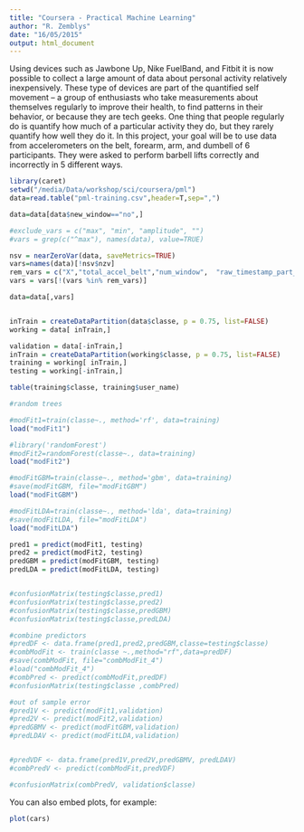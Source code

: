 ```yaml
---
title: "Coursera - Practical Machine Learning"
author: "R. Zemblys"
date: "16/05/2015"
output: html_document
---
```


Using devices such as Jawbone Up, Nike FuelBand, and Fitbit it is now possible to collect a large amount of data about personal activity relatively inexpensively. These type of devices are part of the quantified self movement – a group of enthusiasts who take measurements about themselves regularly to improve their health, to find patterns in their behavior, or because they are tech geeks. One thing that people regularly do is quantify how much of a particular activity they do, but they rarely quantify how well they do it. In this project, your goal will be to use data from accelerometers on the belt, forearm, arm, and dumbell of 6 participants. They were asked to perform barbell lifts correctly and incorrectly in 5 different ways.

```r
library(caret)
setwd("/media/Data/workshop/sci/coursera/pml")
data=read.table("pml-training.csv",header=T,sep=",")

data=data[data$new_window=="no",]

#exclude_vars = c("max", "min", "amplitude", "")
#vars = grep(c("^max"), names(data), value=TRUE)

nsv = nearZeroVar(data, saveMetrics=TRUE)
vars=names(data)[!nsv$nzv]
rem_vars = c("X","total_accel_belt","num_window",  "raw_timestamp_part_1", "raw_timestamp_part_2", "cvtd_timestamp")
vars = vars[!(vars %in% rem_vars)]

data=data[,vars]


inTrain = createDataPartition(data$classe, p = 0.75, list=FALSE)
working = data[ inTrain,]

validation = data[-inTrain,]
inTrain = createDataPartition(working$classe, p = 0.75, list=FALSE)
training = working[ inTrain,]
testing = working[-inTrain,]

table(training$classe, training$user_name)

#random trees

#modFit1=train(classe~., method='rf', data=training)
load("modFit1")

#library('randomForest')
#modFit2=randomForest(classe~., data=training)
load("modFit2")

#modFitGBM=train(classe~., method='gbm', data=training)
#save(modFitGBM, file="modFitGBM")
load("modFitGBM")

#modFitLDA=train(classe~., method='lda', data=training)
#save(modFitLDA, file="modFitLDA")
load("modFitLDA")

pred1 = predict(modFit1, testing)
pred2 = predict(modFit2, testing)
predGBM = predict(modFitGBM, testing)
predLDA = predict(modFitLDA, testing)


#confusionMatrix(testing$classe,pred1)
#confusionMatrix(testing$classe,pred2)
#confusionMatrix(testing$classe,predGBM)
#confusionMatrix(testing$classe,predLDA)

#combine predictors
#predDF <- data.frame(pred1,pred2,predGBM,classe=testing$classe)
#combModFit <- train(classe ~.,method="rf",data=predDF)
#save(combModFit, file="combModFit_4")
#load("combModFit_4")
#combPred <- predict(combModFit,predDF)
#confusionMatrix(testing$classe ,combPred)

#out of sample error
#pred1V <- predict(modFit1,validation)
#pred2V <- predict(modFit2,validation)
#predGBMV <- predict(modFitGBM,validation)
#predLDAV <- predict(modFitLDA,validation)


#predVDF <- data.frame(pred1V,pred2V,predGBMV, predLDAV)
#combPredV <- predict(combModFit,predVDF)

#confusionMatrix(combPredV, validation$classe)
```

You can also embed plots, for example:

```r
plot(cars)
```

